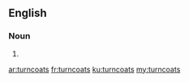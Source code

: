 ==English==

===Noun===
{{head|en}}

# {{plural of|turncoat}}

[[ar:turncoats]]
[[fr:turncoats]]
[[ku:turncoats]]
[[my:turncoats]]